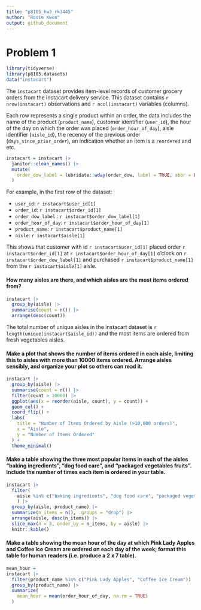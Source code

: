 ```yaml
---
title: "p8105_hw3_rk3445"
author: "Rosie Kwon"
output: github_document
---
```


# Problem 1 

```r
library(tidyverse)
library(p8105.datasets)
data("instacart")
```

The `instacart` dataset provides item-level records of customer grocery orders from the Instacart delivery service. This dataset contains `r nrow(instacart)` observations and `r ncol(instacart)` variables (columns). 

Each row represents a single product within an order, the data includes the name of the product (`product_name`), customer identifier (`user_id`), the hour of the day on which the order was placed (`order_hour_of_day`), aisle identifier (`aisle_id`), the recency of the previous order (`days_since_prior_order`), an indication whether an item is a `reordered` and etc.

```r
instacart = instacart |> 
  janitor::clean_names() |> 
  mutate(
    order_dow_label = lubridate::wday(order_dow, label = TRUE, abbr = FALSE)
  )
```

For example, in the first row of the dataset:

* `user_id`: `r instacart$user_id[1]`  
* `order_id`: `r instacart$order_id[1]`  
* `order_dow_label` : `r instacart$order_dow_label[1]`
* `order_hour_of_day`: `r instacart$order_hour_of_day[1]`  
* `product_name`: `r instacart$product_name[1]`  
* `aisle`: `r instacart$aisle[1]`


This shows that customer with id `r instacart$user_id[1]` placed order `r instacart$order_id[1]` at `r instacart$order_hour_of_day[1]` o'clock on `r instacart$order_dow_label[1]` and purchased `r instacart$product_name[1]` from the `r instacart$aisle[1]` aisle.


#### How many aisles are there, and which aisles are the most items ordered from?

```r
instacart |> 
  group_by(aisle) |> 
  summarise(count = n()) |> 
  arrange(desc(count))
```

The total number of unique aisles in the instacart dataset is `r length(unique(instacart$aisle_id))` and the most items are ordered from fresh vegetables aisles. 

#### Make a plot that shows the number of items ordered in each aisle, limiting this to aisles with more than 10000 items ordered. Arrange aisles sensibly, and organize your plot so others can read it.

```r
instacart |> 
  group_by(aisle) |> 
  summarise(count = n()) |> 
  filter(count > 10000) |> 
  ggplot(aes(x = reorder(aisle, count), y = count)) +
  geom_col() +
  coord_flip() +
  labs(
    title = "Number of Items Ordered by Aisle (>10,000 orders)",
    x = "Aisle",
    y = "Number of Items Ordered"
  ) +
  theme_minimal()

```

#### Make a table showing the three most popular items in each of the aisles “baking ingredients”, “dog food care”, and “packaged vegetables fruits”. Include the number of times each item is ordered in your table.

```r
instacart |> 
  filter(
    aisle %in% c("baking ingredients", "dog food care", "packaged vegetables fruits")
    ) |>
  group_by(aisle, product_name) |> 
  summarize(n_items = n(), .groups = "drop") |> 
  arrange(aisle, desc(n_items)) |> 
  slice_max(n = 3, order_by = n_items, by = aisle) |>
  knitr::kable()
```

#### Make a table showing the mean hour of the day at which Pink Lady Apples and Coffee Ice Cream are ordered on each day of the week; format this table for human readers (i.e. produce a 2 x 7 table).

```r
mean_hour = 
instacart |> 
  filter(product_name %in% c("Pink Lady Apples", "Coffee Ice Cream")) |> 
  group_by(product_name) |> 
  summarize(
    mean_hour = mean(order_hour_of_day, na.rm = TRUE)
  )

```

